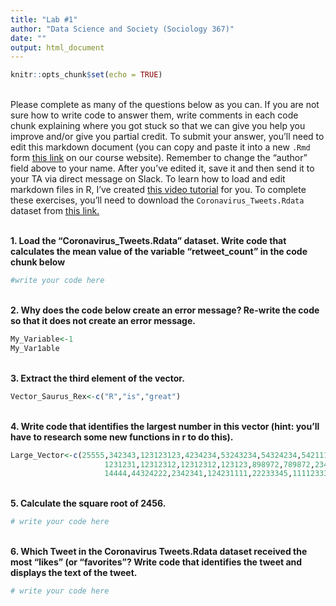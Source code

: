```yaml
---
title: "Lab #1"
author: "Data Science and Society (Sociology 367)"
date: ""
output: html_document
---
```


```r
knitr::opts_chunk$set(echo = TRUE)
```
<br>
Please complete as many of the questions below as you can. If you are not sure how to write code to answer them, write comments in each code chunk explaining where you got stuck so that we can give you help you improve and/or give you partial credit. To submit your answer, you'll need to edit this markdown document (you can copy and paste it into a new `.Rmd` form [this link](https://github.com/dssoc/dssoc.github.io/raw/master/assignments/Lab_1.Rmd) on our course website). Remember to change the "author" field above to your name. After you've edited it, save it and then send it to your TA via direct message on Slack. To learn how to load and edit markdown files in R, I've created [this video tutorial](https://youtu.be/DkqFH0C_CPQ) for you. To complete these exercises, you'll need to download the `Coronavirus_Tweets.Rdata` dataset from [this link.](https://github.com/dssoc/dssoc.github.io/raw/master/datasets/Coronavirus_Tweets.Rdata)

<br>
**1. Load the "Coronavirus_Tweets.Rdata" dataset. Write code that calculates the mean value of the variable "retweet_count" in the code chunk below**

```r
#write your code here
```
<br>
**2. Why does the code below create an error message? Re-write the code so that it does not create an error message.**

```r
My_Variable<-1
My_Var1able
```
<br>
**3. Extract the third element of the vector.**

```r
Vector_Saurus_Rex<-c("R","is","great")
```
<br>
**4. Write code that identifies the largest number in this vector (hint: you'll have to research some new functions in r to do this).**

```r
Large_Vector<-c(25555,342343,123123123,4234234,53243234,54324234,5421111,12312312,111231,
                     1231231,12312312,12312312,123123,898972,789872,2343,23423423,2343221,23423,
                     14444,44324222,2342341,124231111,22233345,1111233333,1231231,1231231)
```
<br>
**5. Calculate the square root of 2456.**
```r
# write your code here
```
<br>
**6. Which Tweet in the Coronavirus Tweets.Rdata dataset received the most "likes" (or "favorites"? Write code that identifies the tweet and displays the text of the tweet.**
```r
# write your code here
```
<br>
<br>
<br>
